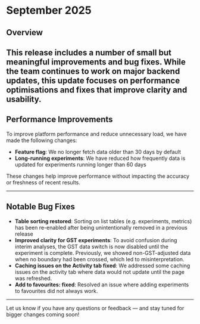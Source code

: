 # September 2025

## Overview  
This release includes a number of small but meaningful improvements and bug fixes. While the team continues to work on major backend updates, this update focuses on performance optimisations and fixes that improve clarity and usability.
---

## Performance Improvements  
To improve platform performance and reduce unnecessary load, we have made the following changes:

- **Feature flag**: We no longer fetch data older than 30 days by default  
- **Long-running experiments**: We have reduced how frequently data is updated for experiments running longer than 60 days

These changes help improve performance without impacting the accuracy or freshness of recent results.

---

## Notable Bug Fixes  

- **Table sorting restored**: Sorting on list tables (e.g. experiments, metrics) has been re-enabled after being unintentionally removed in a previous release  
- **Improved clarity for GST experiments**: To avoid confusion during interim analyses, the GST data switch is now disabled until the experiment is complete. Previously, we showed non-GST-adjusted data when no boundary had been crossed, which led to misinterpretation.
- **Caching issues on the Activity tab fixed**: We addressed some caching issues on the activity tab where data would not update until the page was refreshed.
- **Add to favourites: fixed**: Resolved an issue where adding experiments to favourites did not always work.

---

Let us know if you have any questions or feedback — and stay tuned for bigger changes coming soon!
